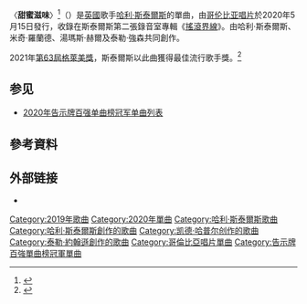 {{Expand language|en|time=2020-11-29T03:33:48+00:00}}
{{NoteTA
|G1=Show
|G2=Music
|1=zh-cn:哈里·斯泰尔斯; zh-tw:哈利·斯泰爾斯; zh-hk:哈利·史泰敖; zh-hant:哈利·斯泰爾斯;
|2=zh-cn:哈里; zh-tw:哈利; zh-hk:哈利; zh-hant:哈利;
|3=zh-cn:斯泰尔斯; zh-tw:斯泰爾斯; zh-hk:史泰敖; zh-hant:斯泰爾斯;
|4=zh-cn:约翰逊; zh-hans:约翰逊; zh-tw:強森; zh-hk:約翰遜; zh-hant:約翰遜;
}}
{{Infobox song
| name       = 甜蜜滋味
| original_name = {{lang|en|"Watermelon Sugar"}}
| cover      = Watermelon Sugar by Harry Styles.png
| alt        = 
| caption    = 
| type       = single
| artist     = [[哈利·斯泰爾斯|哈利·斯泰爾斯]]
| album      = [[搖滾界線|搖滾界線]]
| released   = {{Start date|2020|5|15|df=yes}}
| recorded   = 
| studio     = 
| genre      =  <!-- Sourced in "Music and lyrics" section. Do not add unsourced genres -->
* [[搖滾|搖滾]]
* [[放克|放克]][[流行_(音樂類型)|流行]]
* [[独立流行|独立流行]]
| length     = {{Duration|m=2|s=53}}
| label      = {{hlist|厄斯金|[[哥伦比亚唱片|哥伦比亚]]}}
| writer     = {{hlist|[[哈利·斯泰爾斯|哈利·斯泰爾斯]]|米奇·羅蘭德（Mitch Rowland）|{{le|凯德·哈普尔|Kid Harpoon|湯瑪斯·赫爾}}|[[泰勒·強森|泰勒·強森]]}}
| producer   = {{hlist|凯德·哈普尔|泰勒·強森}}
| prev_title = [[迷失自我|迷失自我]]
| prev_year  = 2020
| next_title = [[金黃耀眼|金黃耀眼]]
| next_year  = 2020
| misc       = {{External music video|{{YouTube|E07s5ZYygMg|〈甜蜜滋味〉}}}}
}}

〈'''甜蜜滋味'''〉<ref>{{cite AV media |title=哈利 Harry Styles / 甜蜜滋味 Watermelon Sugar (中字MV) |url=https://www.youtube.com/watch?v=hQowtNQNK_Q |language=zh |deadurl=no |date=2020-07-02 |accessdate=2020-11-28 |publisher=台灣索尼音樂 Sony Music Taiwan YouTube 頻道 |archiveurl=https://archive.today/20201128042920/https://www.youtube.com/watch?v=hQowtNQNK_Q |archivedate=2020-11-28 }}</ref>（{{lang-en|"Watermelon Sugar"}}）是[[英國|英國]]歌手[[哈利·斯泰爾斯|哈利·斯泰爾斯]]的單曲，由[[哥伦比亚唱片|哥伦比亚唱片]]於2020年5月15日發行，收錄在斯泰爾斯第二張錄音室專輯《[[搖滾界線|搖滾界線]]》。由哈利·斯泰爾斯、米奇·羅蘭德、湯瑪斯·赫爾及泰勒·強森共同創作。

2021年[[第63屆格萊美獎|第63屆格萊美獎]]，斯泰爾斯以此曲獲得最佳流行歌手獎。<ref>{{cite web |title=【格林美】騷胸打頭陣獻唱　Harry Styles奪最佳流行歌手|url=https://hd.stheadline.com/life/ent/realtime/2022114/%E5%8D%B3%E6%99%82-%E5%A8%9B%E6%A8%82-%E6%A0%BC%E6%9E%97%E7%BE%8E-%E9%A8%B7%E8%83%B8%E6%89%93%E9%A0%AD%E9%99%A3%E7%8D%BB%E5%94%B1-Harry-Styles%E5%A5%AA%E6%9C%80%E4%BD%B3%E6%B5%81%E8%A1%8C%E6%AD%8C%E6%89%8B |publisher=[[頭條日報|頭條日報]] |date=2021-03-15 |accessdate=2021-03-15 }}</ref>

==参见==
* [[2020年告示牌百强单曲榜冠军单曲列表|2020年告示牌百强单曲榜冠军单曲列表]]

==參考資料==
{{reflist}}

== 外部链接 ==
* {{MetroLyrics song|harry-styles|watermelon-sugar}}
{{Harry Styles}}
{{Authority control}}
{{DEFAULTSORT:Watermelon Sugar}}
[[Category:2019年歌曲|Category:2019年歌曲]]
[[Category:2020年單曲|Category:2020年單曲]]
[[Category:哈利·斯泰爾斯歌曲|Category:哈利·斯泰爾斯歌曲]]
[[Category:哈利·斯泰爾斯創作的歌曲|Category:哈利·斯泰爾斯創作的歌曲]]
[[Category:凯德·哈普尔创作的歌曲|Category:凯德·哈普尔创作的歌曲]]
[[Category:泰勒·約翰遜創作的歌曲|Category:泰勒·約翰遜創作的歌曲]]
[[Category:哥倫比亞唱片單曲|Category:哥倫比亞唱片單曲]]
[[Category:告示牌百強單曲榜冠軍單曲|Category:告示牌百強單曲榜冠軍單曲]]